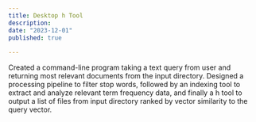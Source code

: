 ```yaml
---
title: Desktop h Tool
description: 
date: "2023-12-01"
published: true
  
---
```





Created a command-line program taking a text query from user and returning most relevant documents from the input directory. Designed a processing pipeline to filter stop words, followed by an indexing tool to extract and analyze relevant term frequency data, and finally a h tool to output a list of files from input directory ranked by vector similarity to the query vector.
